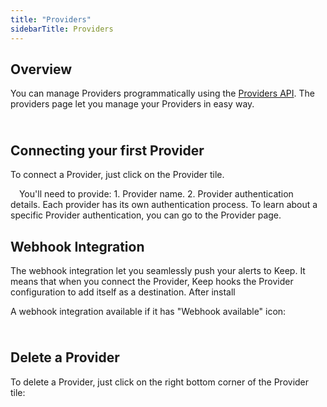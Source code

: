 ```yaml
---
title: "Providers"
sidebarTitle: Providers
---
```


## Overview
<Tip>You can manage Providers programmatically using the <a href="/api-ref/providers">Providers API</a>.</Tip>
The providers page let you manage your Providers in easy way.

<Frame
    width="100"
  height="200">
  <img height="10" src="/images/providermain.png" />
</Frame>

## Connecting your first Provider
To connect a Provider, just click on the Provider tile.
<Frame
    width="100"
  height="200">
  <img height="10" src="/images/providerinstall.png" />
</Frame>
You'll need to provide:
1. Provider name.
2. Provider authentication details.
Each provider has its own authentication process. To learn about a specific Provider authentication, you can go to the Provider page.


## Webhook Integration
The webhook integration let you seamlessly push your alerts to Keep.
It means that when you connect the Provider, Keep hooks the Provider configuration to add itself as a destination.
After install

A webhook integration available if it has "Webhook available" icon:
<Frame
    width="100"
  height="200">
  <img height="10" src="/images/providerwebhook.png" />
</Frame>

## Delete a Provider
To delete a Provider, just click on the right bottom corner of the Provider tile:

<Frame
    width="100"
  height="200">
  <img height="10" src="/images/providerdelete.png" />
</Frame>
